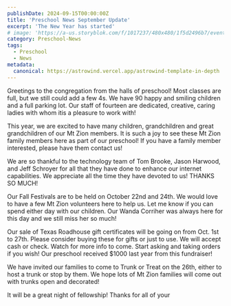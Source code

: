 ```yaml
---
publishDate: 2024-09-15T00:00:00Z
title: 'Preschool News September Update'
excerpt: 'The New Year has started'
# image: 'https://a-us.storyblok.com/f/1017237/480x480/1f5d2496b7/events-icon-marketing.jpg'
category: Preschool-News
tags:
  - Preschool
  - News
metadata:
  canonical: https://astrowind.vercel.app/astrowind-template-in-depth
---
```



Greetings to the congregation from the halls of preschool! Most classes are full, but we still could add a few 4s. We have 90 happy and smiling children and a full parking lot. Our staff of fourteen are dedicated, creative, caring ladies with whom itis a pleasure to work with!

This year, we are excited to have many children, grandchildren and great grandchildren of our Mt Zion members. It is such a joy to see these Mt Zion family members here as part of our preschool! If you have a family member interested, please have them contact us!

We are so thankful to the technology team of Tom Brooke, Jason Harwood, and Jeff Schroyer for all that they have done to enhance our internet capabilities. We appreciate all the time they have devoted to us! THANKS SO MUCH!

Our Fall Festivals are to be held on October 22nd and 24th. We would love to have a few Mt Zion volunteers here to help us. Let me know if you can spend either day with our children. Our Wanda Corriher was always here for this day and we still miss her so much!

Our sale of Texas Roadhouse gift certificates will be going on from Oct. 1st to 27th. Please consider buying these for gifts or just to use. We will accept cash or check. Watch for more info to come. Start asking and taking orders if you wish! Our preschool received $1000 last year from this fundraiser! 

We have invited our families to come to Trunk or Treat on the 26th, either to host a trunk or stop by them. We hope lots of Mt Zion families will come out with trunks open and decorated! 

It will be a great night of fellowship! Thanks for all of your



